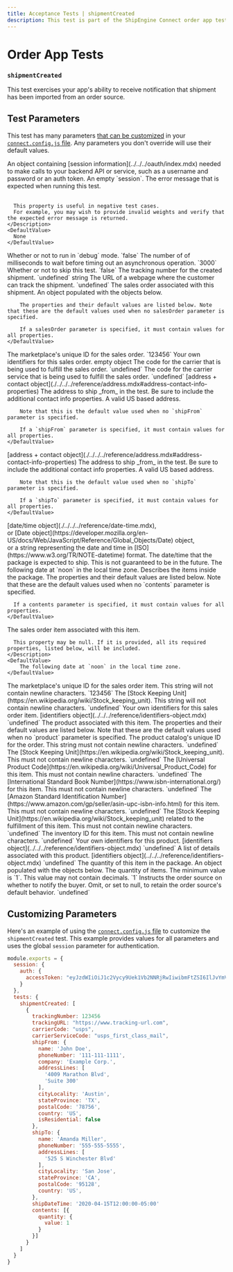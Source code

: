 ```yaml
---
title: Acceptance Tests | shipmentCreated
description: This test is part of the ShipEngine Connect order app test suite.
---
```


Order App Tests
==================================

### `shipmentCreated`

This test exercises your app's ability to receive notification that shipment has been imported from an order source.


Test Parameters
-------------------------
This test has many parameters [that can be customized](#customizing-parameters) in your [`connect.config.js` file](../../../testing/config.mdx). Any parameters you don't override will use their default values.

<Reference>

  <Field name="session" type="object">
    <Description>
        An object containing [session information](../../../oauth/index.mdx) needed to make calls to your backend API or service, such as
        a username and password or an auth token.
    </Description>
    <DefaultValue>
        An empty `session`.
    </DefaultValue>
  </Field>

  <Field name="expectedErrorMessage" type="string">
    <Description>
      The error message that is expected when running this test.
      <br/> <br/>

      This property is useful in negative test cases.
      For example, you may wish to provide invalid weights and verify that the expected error message is returned.
    </Description>
    <DefaultValue>
      None
    </DefaultValue>
  </Field>

  <Field name="debug" type="boolean">
    <Description>
      Whether or not to run in `debug` mode.
    </Description>
    <DefaultValue>
      `false`
    </DefaultValue>
  </Field>

  <Field name="timeout" type="number">
    <Description>
      The number of of milliseconds to wait before timing out an asynchronous operation.
    </Description>
    <DefaultValue>
      `3000`
    </DefaultValue>
  </Field>

  <Field name="skip" type="boolean">
    <Description>
      Whether or not to skip this test.
    </Description>
    <DefaultValue>
      `false`
    </DefaultValue>
  </Field>

  <Field name="trackingNumber" type="string">
    <Description>
      The tracking number for the created shipment.
    </Description>
    <DefaultValue>
      `undefined`
    </DefaultValue>
  </Field>
  <Field name="trackingUrl">
    <Type>
      string
    </Type>
    <Description>
        The URL of a webpage where the customer can track the shipment.
    </Description>
    <DefaultValue>
        `undefined`
    </DefaultValue>
  </Field>

  <Field name="salesOrder" type="object">
    <Description>
        The sales order associated with this shipment.
    </Description>
    <DefaultValue>
        An object populated with the objects below.

        The properties and their default values are listed below. Note that these are the default values used when no salesOrder parameter is specified.

        If a salesOrder parameter is specified, it must contain values for all properties.
    </DefaultValue>
  </Field>

  <Field name="salesOrder.id" type="string">
    <Description>
        The marketplace's unique ID for the sales order.
    </Description>
    <DefaultValue>
        `123456`
    </DefaultValue>
  </Field>

  <Field name="salesOrder.identifiers" type="object">
    <Description>
        Your own identifiers for this sales order.
    </Description>
    <DefaultValue>
        empty object
    </DefaultValue>
  </Field>

  <Field name="carrierCode" type="string">
    <Description>
        The code for the carrier that is being used to fulfill the sales order.
    </Description>
    <DefaultValue>
        `undefined`
    </DefaultValue>
  </Field>

  <Field name="carrierServiceCode" type="string">
    <Description>
        The code for the carrier service that is being used to fulfill the sales order.
    </Description>
    <DefaultValue>
        `undefined`
    </DefaultValue>
  </Field>

  <Field name="shipFrom">
    <Type>
      [address + contact object](./../../../reference/address.mdx#address-contact-info-properties)
    </Type>
    <Description>
        The address to ship _from_ in the test. Be sure to include the additional contact info properties.
    </Description>
    <DefaultValue>
        A valid US based address.

        Note that this is the default value used when no `shipFrom` parameter is specified.

        If a `shipFrom` parameter is specified, it must contain values for all properties.
    </DefaultValue>
  </Field>

  <Field name="shipTo">
    <Type>
      [address + contact object](./../../../reference/address.mdx#address-contact-info-properties)
    </Type>
    <Description>
        The address to ship _from_ in the test. Be sure to include the additional contact info properties.
    </Description>
    <DefaultValue>
        A valid US based address.

        Note that this is the default value used when no `shipTo` parameter is specified.

        If a `shipTo` parameter is specified, it must contain values for all properties.
    </DefaultValue>
  </Field>

  <Field name="shipDateTime">
    <Type>
      [date/time object](./../../../reference/date-time.mdx), <br/>
      or [Date object](https://developer.mozilla.org/en-US/docs/Web/JavaScript/Reference/Global_Objects/Date) object, <br/>
      or a string representing the date and time in [ISO](https://www.w3.org/TR/NOTE-datetime) format.
    </Type>
    <Description>
      The date/time that the package is expected to ship. This is not guaranteed to be in the future.
    </Description>
    <DefaultValue>
        The following date at `noon` in the local time zone. 
    </DefaultValue>
  </Field>

  <Field name="contents" type="object">
    <Description>
      Describes the items inside the package.
    </Description>
    <DefaultValue>
      The properties and their default values are listed below. 
      Note that these are the default values used when no `contents` parameter is specified.

      If a contents parameter is specified, it must contain values for all properties.
    </DefaultValue>
  </Field>

  <Field name="contents.salesOrderItem" type="object">
    <Description>
      The sales order item associated with this item.

      This property may be null. If it is provided, all its required properties, listed below, will be included.
    </Description>
    <DefaultValue>
        The following date at `noon` in the local time zone.
    </DefaultValue>
  </Field>

  <Field name="contents.salesOrderItem.id" type="string">
    <Description>
      The marketplace's unique ID for the sales order item. This string will not contain newline characters.
    </Description>
    <DefaultValue>
      `123456`
    </DefaultValue>
  </Field>

  <Field name="contents.salesOrderItem.sku" type="string">
    <Description>
      The [Stock Keeping Unit](https://en.wikipedia.org/wiki/Stock_keeping_unit). This string will not contain newline characters.
    </Description>
    <DefaultValue>
      `undefined`
    </DefaultValue>
  </Field>

  <Field name="contents.salesOrderItem.identifiers">
    <Description>
      Your own identifiers for this sales order item.
    </Description>
    <Type>
      [identifiers object](../../../reference/identifiers-object.mdx)
    </Type>
    <DefaultValue>
      `undefined`
    </DefaultValue>
  </Field>

  <Field name="contents.product" type="object">
    <Description>
      The product associated with this item.
    </Description>
    <DefaultValue>
      The properties and their default values are listed below. Note that these are the default values used when no
      `product` parameter is specified.
    </DefaultValue>
  </Field>

  <Field name="contents.product.id" type="string">
    <Description>
      The product catalog's unique ID for the order. This string must not contain newline characters.
    </Description>
    <DefaultValue>
      `undefined`
    </DefaultValue>
  </Field>

  <Field name="contents.product.sku" type="string">
    <Description>
      The [Stock Keeping Unit](https://en.wikipedia.org/wiki/Stock_keeping_unit). This must not contain newline characters.
    </Description>
    <DefaultValue>
      `undefined`
    </DefaultValue>
  </Field>

  <Field name="contents.product.upc" type="string">
    <Description>
      The [Universal Product Code](https://en.wikipedia.org/wiki/Universal_Product_Code) for this item. This must not contain newline characters.
    </Description>
    <DefaultValue>
      `undefined`
    </DefaultValue>
  </Field>

  <Field name="contents.product.isbn" type="string">
    <Description>
      The [International Standard Book Number](https://www.isbn-international.org/) for this item. This must not contain newline characters.
    </Description>
    <DefaultValue>
      `undefined`
    </DefaultValue>
  </Field>

  <Field name="contents.product.asin" type="string">
    <Description>
      The [Amazon Standard Identification Number](https://www.amazon.com/gp/seller/asin-upc-isbn-info.html) for this item. This must not contain newline characters.
    </Description>
    <DefaultValue>
      `undefined`
    </DefaultValue>
  </Field>

  <Field name="contents.product.fulfillmentSku" type="string">
    <Description>
      The [Stock Keeping Unit](https://en.wikipedia.org/wiki/Stock_keeping_unit) related to the fulfillment of this item. This must not contain newline characters.
    </Description>
    <DefaultValue>
      `undefined`
    </DefaultValue>
  </Field>

  <Field name="contents.product.inventoryID" type="string">
    <Description>
      The inventory ID for this item. This must not contain newline characters.
    </Description>
    <DefaultValue>
      `undefined`
    </DefaultValue>
  </Field>

  <Field name="contents.product.identifiers">
    <Description>
      Your own identifiers for this product.
    </Description>
    <Type>
      [identifiers object](../../../reference/identifiers-object.mdx)
    </Type>
    <DefaultValue>
      `undefined`
    </DefaultValue>
  </Field>

  <Field name="contents.product.details">
    <Description>
      A list of details associated with this product.
    </Description>
    <Type>
      [identifiers object](../../../reference/identifiers-object.mdx)
    </Type>
    <DefaultValue>
      `undefined`
    </DefaultValue>
  </Field>

  <Field name="contents.quantity" type="object">
    <Description>
      The quantity of this item in the package.
    </Description>
    <DefaultValue>
      An object populated with the objects below.
    </DefaultValue>
  </Field>

  <Field name="contents.quantity.value" type="number">
    <Description>
      The quantity of items. The minimum value is `1`. This value may not contain decimals.
    </Description>
    <DefaultValue>
      `1`
    </DefaultValue>
  </Field>
</Reference>

<Field name="notifyBuyer" type="boolean">
    <Description>
      Instructs the order source on whether to notify the buyer. Omit, or set to null, to retain the order source's default behavior.
    </Description>
    <DefaultValue>
      `undefined`
    </DefaultValue>
  </Field>
</Reference>


Customizing Parameters
------------------------------
Here's an example of using the [`connect.config.js` file](./../../../testing/config.mdx) to customize the `shipmentCreated` test. 
This example provides values for all parameters and uses the global `session` parameter for authentication.

```javascript
module.exports = {
  session: {
    auth: {
      accessToken: "eyJzdWIiOiJ1c2Vycy9Uek1Vb2NNRjRwIiwibmFtZSI6IlJvYmVydCBUb2tlbiBNYW4iLCJzY29wZSI6InNlbGYgZ3JvdXBzL2FkbWlucyIsImV4cCI6IjEzMDA4MTkzODAifQ"
    }
  },
  tests: {
    shipmentCreated: [
      {
        trackingNumber: 123456
        trackingURL: "https://www.tracking-url.com",
        carrierCode: "usps",
        carrierServiceCode: "usps_first_class_mail",
        shipFrom: {
          name: 'John Doe',
          phoneNumber: '111-111-1111',
          company: 'Example Corp.',
          addressLines: [
            '4009 Marathon Blvd',
            'Suite 300'
          ],
          cityLocality: 'Austin',
          stateProvince: 'TX',
          postalCode: '78756',
          country: 'US',
          isResidential: false
        },
        shipTo: {
          name: 'Amanda Miller',
          phoneNumber: '555-555-5555',
          addressLines: [
            '525 S Winchester Blvd'
          ],
          cityLocality: 'San Jose',
          stateProvince: 'CA',
          postalCode: '95128',
          country: 'US',
        },
        shipDateTime: '2020-04-15T12:00:00-05:00'
        contents: [{
          quantity: {
            value: 1
          }
        }]
      }
    ]
  }
}
```
